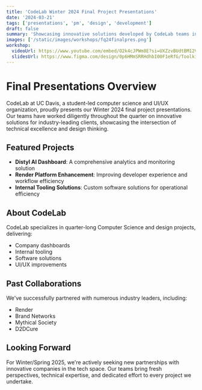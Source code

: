 ```yaml
---
title: 'CodeLab Winter 2024 Final Project Presentations'
date: '2024-03-21'
tags: ['presentations', 'pm', 'design', 'development']
draft: false
summary: 'Showcasing innovative solutions developed by CodeLab teams in collaboration with industry partners like Distyl AI and Render'
images: ['/static/images/workshops/fq24finalpres.png']
workshop:
  videoUrl: https://www.youtube.com/embed/O2k4cJPWm8E?si=UXZzvBUdtBM12VKy
  slidesUrl: https://www.figma.com/design/0p6HMmSRRHdhbI00F1eRfG/Toolkit-revamp?node-id=0-1&t=JRb2VYiedLQINtOn-1
---
```


# Final Presentations Overview

CodeLab at UC Davis, a student-led computer science and UI/UX organization, proudly presents our Winter 2024 final project presentations. Our teams have worked diligently throughout the quarter on innovative solutions for industry-leading clients, showcasing the intersection of technical excellence and design thinking.

## Featured Projects

- **Distyl AI Dashboard**: A comprehensive analytics and monitoring solution
- **Render Platform Enhancement**: Improving developer experience and workflow efficiency
- **Internal Tooling Solutions**: Custom software solutions for operational efficiency

## About CodeLab

CodeLab specializes in quarter-long Computer Science and design projects, delivering:

- Company dashboards
- Internal tooling
- Software solutions
- UI/UX improvements

## Past Collaborations

We've successfully partnered with numerous industry leaders, including:

- Render
- Brand Networks
- Mythical Society
- D2DCure

## Looking Forward

For Winter/Spring 2025, we're actively seeking new partnerships with innovative companies in the tech space. Our teams bring fresh perspectives, technical expertise, and dedicated effort to every project we undertake.
